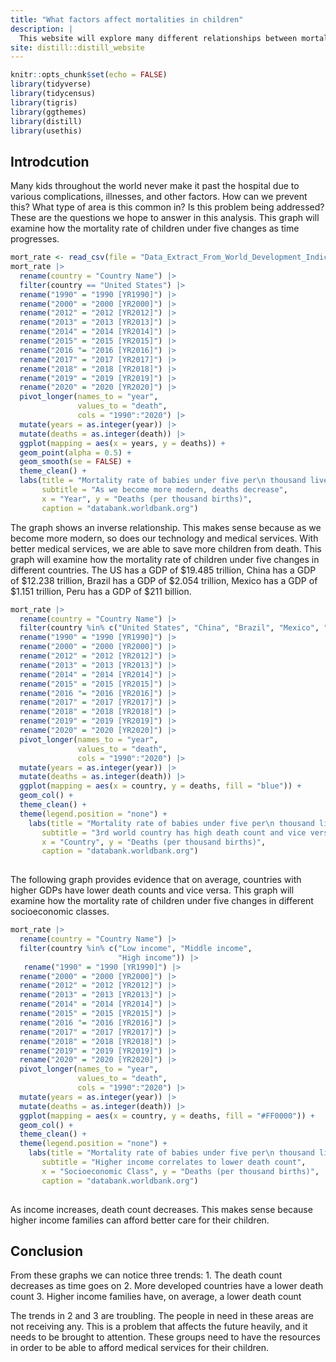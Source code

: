 ```yaml
---
title: "What factors affect mortalities in children"
description: |
  This website will explore many different relationships between mortality rate of babies/toddlers and various variables
site: distill::distill_website
---
```


```r
knitr::opts_chunk$set(echo = FALSE)
library(tidyverse)
library(tidycensus)
library(tigris)
library(ggthemes)
library(distill)
library(usethis)
```


## Introdcution
Many kids throughout the world never make it past the hospital due to various complications, illnesses, and other factors. How can we prevent this? What type of area is this common in? Is this problem being addressed? These are the questions we hope to answer in this analysis. 
This graph will examine how the mortality rate of children under five changes as time progresses. 


```r
mort_rate <- read_csv(file = "Data_Extract_From_World_Development_Indicators.zip")
mort_rate |> 
  rename(country = "Country Name") |> 
  filter(country == "United States") |> 
  rename("1990" = "1990 [YR1990]") |> 
  rename("2000" = "2000 [YR2000]") |>
  rename("2012" = "2012 [YR2012]") |>
  rename("2013" = "2013 [YR2013]") |>
  rename("2014" = "2014 [YR2014]") |>
  rename("2015" = "2015 [YR2015]") |>
  rename("2016 "= "2016 [YR2016]") |>
  rename("2017" = "2017 [YR2017]") |>
  rename("2018" = "2018 [YR2018]") |>
  rename("2019" = "2019 [YR2019]") |>
  rename("2020" = "2020 [YR2020]") |> 
  pivot_longer(names_to = "year",
               values_to = "death",
               cols = "1990":"2020") |> 
  mutate(years = as.integer(year)) |>  
  mutate(deaths = as.integer(death)) |> 
  ggplot(mapping = aes(x = years, y = deaths)) + 
  geom_point(alpha = 0.5) + 
  geom_smooth(se = FALSE) + 
  theme_clean() + 
  labs(title = "Mortality rate of babies under five per\n thousand live births over the years", 
       subtitle = "As we become more modern, deaths decrease", 
       x = "Year", y = "Deaths (per thousand births)", 
       caption = "databank.worldbank.org") 
```


The  graph shows an inverse relationship. This makes sense because as we become more modern, so does our technology and medical services. With better medical services, we are able to save more children from death. 
This graph will examine how the mortality rate of children under five changes in different countries. The US has a GDP of \$19.485 trillion, China has a GDP of \$12.238 trillion, Brazil has a GDP of \$2.054 trillion, Mexico has a GDP of $1.151 trillion, Peru has a GDP of \$211 billion.


```r
mort_rate |> 
  rename(country = "Country Name") |> 
  filter(country %in% c("United States", "China", "Brazil", "Mexico", "Peru")) |>  
  rename("1990" = "1990 [YR1990]") |> 
  rename("2000" = "2000 [YR2000]") |>
  rename("2012" = "2012 [YR2012]") |>
  rename("2013" = "2013 [YR2013]") |>
  rename("2014" = "2014 [YR2014]") |>
  rename("2015" = "2015 [YR2015]") |>
  rename("2016 "= "2016 [YR2016]") |>
  rename("2017" = "2017 [YR2017]") |>
  rename("2018" = "2018 [YR2018]") |>
  rename("2019" = "2019 [YR2019]") |>
  rename("2020" = "2020 [YR2020]") |> 
  pivot_longer(names_to = "year",
               values_to = "death",
               cols = "1990":"2020") |> 
  mutate(years = as.integer(year)) |>  
  mutate(deaths = as.integer(death)) |> 
  ggplot(mapping = aes(x = country, y = deaths, fill = "blue")) + 
  geom_col() + 
  theme_clean() + 
  theme(legend.position = "none") +
    labs(title = "Mortality rate of babies under five per\n thousand live births in different countries", 
       subtitle = "3rd world country has high death count and vice versa", 
       x = "Country", y = "Deaths (per thousand births)", 
       caption = "databank.worldbank.org")
   
```


The following graph provides evidence that on average, countries with higher GDPs have lower death counts and vice versa. 
This graph will examine how the mortality rate of children under five changes in different socioeconomic classes.


```r
mort_rate |> 
  rename(country = "Country Name") |> 
  filter(country %in% c("Low income", "Middle income", 
                        "High income")) |>
   rename("1990" = "1990 [YR1990]") |> 
  rename("2000" = "2000 [YR2000]") |>
  rename("2012" = "2012 [YR2012]") |>
  rename("2013" = "2013 [YR2013]") |>
  rename("2014" = "2014 [YR2014]") |>
  rename("2015" = "2015 [YR2015]") |>
  rename("2016 "= "2016 [YR2016]") |>
  rename("2017" = "2017 [YR2017]") |>
  rename("2018" = "2018 [YR2018]") |>
  rename("2019" = "2019 [YR2019]") |>
  rename("2020" = "2020 [YR2020]") |> 
  pivot_longer(names_to = "year",
               values_to = "death",
               cols = "1990":"2020") |> 
  mutate(years = as.integer(year)) |>  
  mutate(deaths = as.integer(death)) |> 
  ggplot(mapping = aes(x = country, y = deaths, fill = "#FF0000")) + 
  geom_col() +
  theme_clean() + 
  theme(legend.position = "none") + 
    labs(title = "Mortality rate of babies under five per\n thousand live birth in socioeconomic classes", 
       subtitle = "Higher income correlates to lower death count", 
       x = "Socioeconomic Class", y = "Deaths (per thousand births)", 
       caption = "databank.worldbank.org") 
  
```


As income increases, death count decreases. This makes sense because higher income families can afford better care for their children.


## Conclusion 
From these graphs we can notice three trends: 
1. The death count decreases as time goes on
2. More developed countries have a lower death count
3. Higher income families have, on average, a lower death count

The trends in 2 and 3 are troubling. The people in need in these areas are not receiving any. This is a problem that affects the future heavily, and it needs to be brought to attention. These groups need to have the resources in order to be able to afford medical services for their children. 